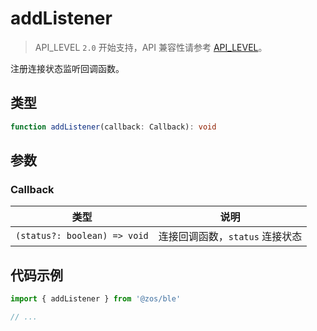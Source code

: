 # addListener

> API_LEVEL `2.0` 开始支持，API 兼容性请参考 [API_LEVEL](../../../../guides/framework/device/compatibility.md)。

注册连接状态监听回调函数。

## 类型

```ts
function addListener(callback: Callback): void
```

## 参数

### Callback

| 类型                                        | 说明                            |
| ------------------------------------------- | ------------------------------- |
| <code>(status?: boolean) =&#62; void</code> | 连接回调函数，`status` 连接状态 |

## 代码示例

```js
import { addListener } from '@zos/ble'

// ...
```

